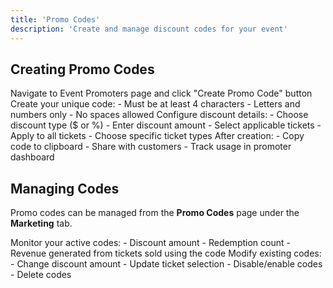 ```yaml
---
title: 'Promo Codes'
description: 'Create and manage discount codes for your event'
---
```


## Creating Promo Codes

<Steps>
  <Step title="Access Promo Codes">
    Navigate to Event Promoters page and click "Create Promo Code" button
  </Step>
  
  <Step title="Enter Code">
    Create your unique code:
    - Must be at least 4 characters
    - Letters and numbers only
    - No spaces allowed
  </Step>
  
  <Step title="Set Discount">
    Configure discount details:
    - Choose discount type ($ or %)
    - Enter discount amount
    - Select applicable tickets
      - Apply to all tickets
      - Choose specific ticket types
  </Step>
  
  <Step title="Share Code">
    After creation:
    - Copy code to clipboard
    - Share with customers
    - Track usage in promoter dashboard
  </Step>
</Steps>

## Managing Codes
Promo codes can be managed from the **Promo Codes** page under the **Marketing** tab.

<CardGroup cols={2}>
  <Card title="View Codes" icon="eye">
    Monitor your active codes:
    - Discount amount
    - Redemption count
    - Revenue generated from tickets sold using the code
  </Card>
  <Card title="Edit Codes" icon="pen">
    Modify existing codes:
    - Change discount amount
    - Update ticket selection
    - Disable/enable codes
    - Delete codes
  </Card>
</CardGroup>

